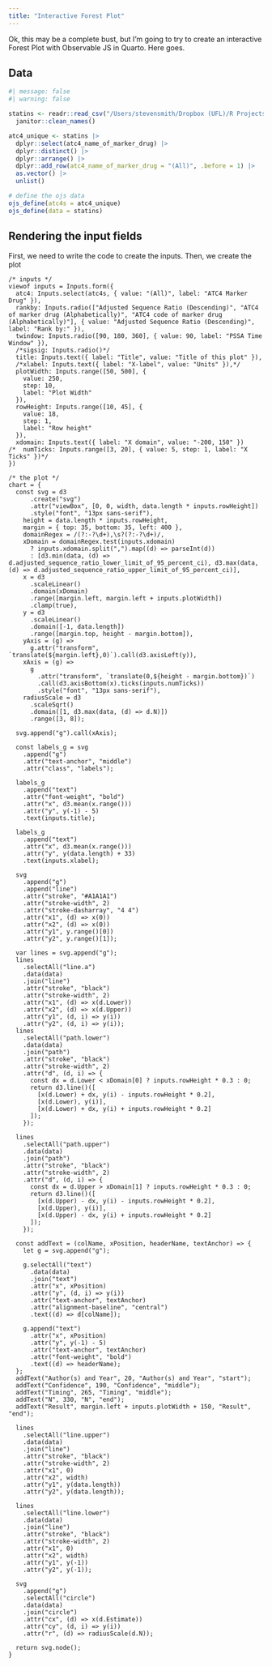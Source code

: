 ```yaml
---
title: "Interactive Forest Plot"
---
```


Ok, this may be a complete bust, but I'm going to try to create an interactive Forest Plot with Observable JS in Quarto. Here goes. 

## Data

```r
#| message: false
#| warning: false

statins <- readr::read_csv("/Users/stevensmith/Dropbox (UFL)/R Projects/cvmedlab.github.io/labdocs/data/C10AA_PSSA_2022_7_18_ADJ_TIME_WND.csv") |> 
  janitor::clean_names()

atc4_unique <- statins |> 
  dplyr::select(atc4_name_of_marker_drug) |> 
  dplyr::distinct() |> 
  dplyr::arrange() |> 
  dplyr::add_row(atc4_name_of_marker_drug = "(All)", .before = 1) |> 
  as.vector() |> 
  unlist()

# define the ojs data
ojs_define(atc4s = atc4_unique)
ojs_define(data = statins)
```

## Rendering the input fields

First, we need to write the code to create the inputs. Then, we create the plot

```ojs

/* inputs */
viewof inputs = Inputs.form({
  atc4: Inputs.select(atc4s, { value: "(All)", label: "ATC4 Marker Drug" }),
  rankby: Inputs.radio(["Adjusted Sequence Ratio (Descending)", "ATC4 of marker drug (Alphabetically)", "ATC4 code of marker drug (Alphabetically)"], { value: "Adjusted Sequence Ratio (Descending)", label: "Rank by:" }),
  twindow: Inputs.radio([90, 180, 360], { value: 90, label: "PSSA Time Window" }),
  /*sigsig: Inputs.radio()*/
  title: Inputs.text({ label: "Title", value: "Title of this plot" }),
  /*xlabel: Inputs.text({ label: "X-label", value: "Units" }),*/
  plotWidth: Inputs.range([50, 500], {
    value: 250,
    step: 10,
    label: "Plot Width"
  }),
  rowHeight: Inputs.range([10, 45], {
    value: 18,
    step: 1,
    label: "Row height"
  }),
  xdomain: Inputs.text({ label: "X domain", value: "-200, 150" })
/*  numTicks: Inputs.range([3, 20], { value: 5, step: 1, label: "X Ticks" })*/
})

/* the plot */
chart = {
  const svg = d3
      .create("svg")
      .attr("viewBox", [0, 0, width, data.length * inputs.rowHeight])
      .style("font", "13px sans-serif"),
    height = data.length * inputs.rowHeight,
    margin = { top: 35, bottom: 35, left: 400 },
    domainRegex = /(?:-?\d+),\s?(?:-?\d+)/,
    xDomain = domainRegex.test(inputs.xdomain)
      ? inputs.xdomain.split(",").map((d) => parseInt(d))
      : [d3.min(data, (d) => d.adjusted_sequence_ratio_lower_limit_of_95_percent_ci), d3.max(data, (d) => d.adjusted_sequence_ratio_upper_limit_of_95_percent_ci)],
    x = d3
      .scaleLinear()
      .domain(xDomain)
      .range([margin.left, margin.left + inputs.plotWidth])
      .clamp(true),
    y = d3
      .scaleLinear()
      .domain([-1, data.length])
      .range([margin.top, height - margin.bottom]),
    yAxis = (g) =>
      g.attr("transform", `translate(${margin.left},0)`).call(d3.axisLeft(y)),
    xAxis = (g) =>
      g
        .attr("transform", `translate(0,${height - margin.bottom})`)
        .call(d3.axisBottom(x).ticks(inputs.numTicks))
        .style("font", "13px sans-serif"),
    radiusScale = d3
      .scaleSqrt()
      .domain([1, d3.max(data, (d) => d.N)])
      .range([3, 8]);

  svg.append("g").call(xAxis);

  const labels_g = svg
    .append("g")
    .attr("text-anchor", "middle")
    .attr("class", "labels");

  labels_g
    .append("text")
    .attr("font-weight", "bold")
    .attr("x", d3.mean(x.range()))
    .attr("y", y(-1) - 5)
    .text(inputs.title);

  labels_g
    .append("text")
    .attr("x", d3.mean(x.range()))
    .attr("y", y(data.length) + 33)
    .text(inputs.xlabel);

  svg
    .append("g")
    .append("line")
    .attr("stroke", "#A1A1A1")
    .attr("stroke-width", 2)
    .attr("stroke-dasharray", "4 4")
    .attr("x1", (d) => x(0))
    .attr("x2", (d) => x(0))
    .attr("y1", y.range()[0])
    .attr("y2", y.range()[1]);

  var lines = svg.append("g");
  lines
    .selectAll("line.a")
    .data(data)
    .join("line")
    .attr("stroke", "black")
    .attr("stroke-width", 2)
    .attr("x1", (d) => x(d.Lower))
    .attr("x2", (d) => x(d.Upper))
    .attr("y1", (d, i) => y(i))
    .attr("y2", (d, i) => y(i));
  lines
    .selectAll("path.lower")
    .data(data)
    .join("path")
    .attr("stroke", "black")
    .attr("stroke-width", 2)
    .attr("d", (d, i) => {
      const dx = d.Lower < xDomain[0] ? inputs.rowHeight * 0.3 : 0;
      return d3.line()([
        [x(d.Lower) + dx, y(i) - inputs.rowHeight * 0.2],
        [x(d.Lower), y(i)],
        [x(d.Lower) + dx, y(i) + inputs.rowHeight * 0.2]
      ]);
    });

  lines
    .selectAll("path.upper")
    .data(data)
    .join("path")
    .attr("stroke", "black")
    .attr("stroke-width", 2)
    .attr("d", (d, i) => {
      const dx = d.Upper > xDomain[1] ? inputs.rowHeight * 0.3 : 0;
      return d3.line()([
        [x(d.Upper) - dx, y(i) - inputs.rowHeight * 0.2],
        [x(d.Upper), y(i)],
        [x(d.Upper) - dx, y(i) + inputs.rowHeight * 0.2]
      ]);
    });

  const addText = (colName, xPosition, headerName, textAnchor) => {
    let g = svg.append("g");

    g.selectAll("text")
      .data(data)
      .join("text")
      .attr("x", xPosition)
      .attr("y", (d, i) => y(i))
      .attr("text-anchor", textAnchor)
      .attr("alignment-baseline", "central")
      .text((d) => d[colName]);

    g.append("text")
      .attr("x", xPosition)
      .attr("y", y(-1) - 5)
      .attr("text-anchor", textAnchor)
      .attr("font-weight", "bold")
      .text((d) => headerName);
  };
  addText("Author(s) and Year", 20, "Author(s) and Year", "start");
  addText("Confidence", 190, "Confidence", "middle");
  addText("Timing", 265, "Timing", "middle");
  addText("N", 330, "N", "end");
  addText("Result", margin.left + inputs.plotWidth + 150, "Result", "end");

  lines
    .selectAll("line.upper")
    .data(data)
    .join("line")
    .attr("stroke", "black")
    .attr("stroke-width", 2)
    .attr("x1", 0)
    .attr("x2", width)
    .attr("y1", y(data.length))
    .attr("y2", y(data.length));

  lines
    .selectAll("line.lower")
    .data(data)
    .join("line")
    .attr("stroke", "black")
    .attr("stroke-width", 2)
    .attr("x1", 0)
    .attr("x2", width)
    .attr("y1", y(-1))
    .attr("y2", y(-1));

  svg
    .append("g")
    .selectAll("circle")
    .data(data)
    .join("circle")
    .attr("cx", (d) => x(d.Estimate))
    .attr("cy", (d, i) => y(i))
    .attr("r", (d) => radiusScale(d.N));

  return svg.node();
}
```

